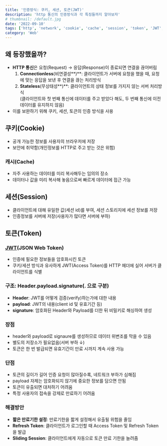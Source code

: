 ```yaml
---
title: '인증방식: 쿠키, 세션, 토큰(JWT)'
description: 'http 통신의 인증방식과 각 특징들까지 알아보자'
# thumbnail: /default.jpg
date: '2022-09-10'
tags: ['http', 'network', 'cookie', 'cache', 'session', 'token', 'JWT', 'TIL']
category: 'Web'
---
```


## 왜 등장했을까?

- **HTTP 통신**은 요청(Request) → 응답(Response)이 종료되면 연결을 끊어버림
  1. **Connectionless**(비연결성**)**: 클라이언트가 서버에 요청을 했을 때, 요청에 맞는 응답을 보낸 후 연결을 끊는 처리방식
  2. **Stateless**(무상태성**)**: 클라이언트의 상태 정보를 가지지 않는 서버 처리방식<br/>(클라이언트와 첫 번째 통신에 데이터를 주고 받았다 해도, 두 번째 통신에 이전 데이터를 유지하지 않음)
- 이를 보완하기 위해 쿠키, 세션, 토큰의 인증 방식을 사용

## 쿠키(Cookie)

- 공개 가능한 정보를 사용자의 브라우저에 저장
- 보안에 취약함(개인정보를 HTTP로 주고 받는 것은 위험)

### 캐시(Cache)

- 자주 사용하는 데이터를 미리 복사해두는 임의의 장소
- 데이터나 값을 미리 복사해 놓음으로써 빠르게 데이터에 접근 가능

## 세션(Session)

- 클라이언트에 대해 유일한 값(세션 id)를 부여, 세션 스토리지에 세션 정보를 저장
- 인증정보를 서버에 저장(사용자가 많다면 서버에 부하)

## 토큰(Token)

### [JWT](https://jwt.io)(JSON Web Token)

- 인증에 필요한 정보들을 암호화시킨 토큰
- 쿠키/세션 방식과 유사하게 JWT(Access Token)를 HTTP 헤더에 실어 서버가 클라이언트를 식별

### 구조: Header.payload.signature(. 으로 구분)

- **Header**: JWT를 어떻게 검증(verify)하는가에 대한 내용
- **payload**: JWT의 내용(client id 및 유효기간 등)
- **signature**: 암호화된 Header와 Payload를 더한 뒤 비밀키로 해싱하여 생성

### 장점

- header와 payload로 signaure를 생성하므로 데이터 위변조를 막을 수 있음
- 별도의 저장소가 필요없음(서버 부하 ↓)
- 토큰은 한 번 발급되면 유효기간이 만료 시까지 계속 사용 가능

### 단점

- 토큰의 길이가 길어 인증 요청이 많아질수록, 네트워크 부하가 심해짐
- payload 자제는 암호화되지 않기에 중요한 정보를 담으면 안됨
- 토큰이 유출되면 대처하기 어려움
- 특정 사용자의 접속을 강제로 만료하기 어려움

### 해결방안

- **짧은 만료기한 설정**: 만료기한을 짧게 설정해서 유출될 위험을 줄임
- **Refresh Token**: 클라이언트가 로그인할 때 Access Token 및 Refresh Token을 발급
- **Sliding Session**: 클라이언트에게 자동으로 토큰 만료 기한을 늘려줌
